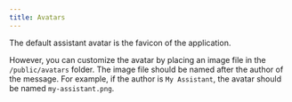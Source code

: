 ```yaml
---
title: Avatars
---
```


The default assistant avatar is the favicon of the application.

However, you can customize the avatar by placing an image file in the `/public/avatars` folder.
The image file should be named after the author of the message. For example, if the author is `My Assistant`, the avatar should be named `my-assistant.png`.
